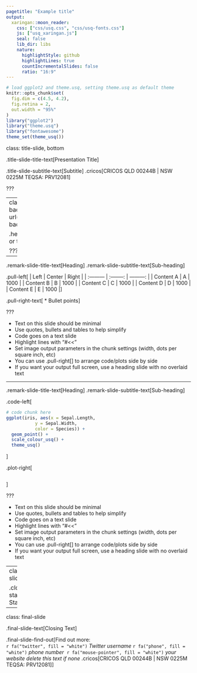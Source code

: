 ```yaml
---
pagetitle: "Example title"
output:
  xaringan::moon_reader:
    css: ["css/usq.css", "css/usq-fonts.css"]
    js: ["usq_xaringan.js"]
    seal: false
    lib_dir: libs
    nature:
      highlightStyle: github
      highlightLines: true
      countIncrementalSlides: false
      ratio: "16:9"
---
```

```r
# load ggplot2 and theme.usq, setting theme.usq as default theme
knitr::opts_chunk$set(
  fig.dim = c(4.5, 4.2),
  fig.retina = 2,
  out.width = "95%"
)
library("ggplot2")
library("theme.usq")
library("fontawesome")
theme_set(theme_usq())
```

class: title-slide, bottom

.title-slide-title-text[Presentation Title]

.title-slide-subtitle-text[Subtitle]
<!-- Do not delete or modify next line -->
.cricos[CRICOS QLD 00244B | NSW 0225M TEQSA: PRV12081]

???

---
class: heading-slide, middle
background-image: url("img/JGardens0414_gy_031.jpg")
background-size: cover

.heading-slide-text["Pull-out quote or testimonial"]

???

---

.remark-slide-title-text[Heading]
.remark-slide-subtitle-text[Sub-heading]

.pull-left[
| Left       | Center     | Right      |
| :--------- | :--------: | ---------: |
| Content A  | A          | 1000       |
| Content B  | B          | 1000       |
| Content C  | C          | 1000       |
| Content D  | D          | 1000       |
| Content E  | E          | 1000       |
]

.pull-right-text[
* Bullet points
]

???

* Text on this slide should be minimal
* Use quotes, bullets and tables to help simplify
* Code goes on a text slide
* Highlight lines with "#<<"
* Set image output parameters in the chunk settings (width, dots per square inch, etc)
* You can use .pull-right[] to arrange code/plots side by side
* If you want your output full screen, use a heading slide with no overlaid text

---

.remark-slide-title-text[Heading]
.remark-slide-subtitle-text[Sub-heading]

.code-left[
```r
# code chunk here
ggplot(iris, aes(x = Sepal.Length,
           y = Sepal.Width,
           color = Species)) +
  geom_point() +
  scale_colour_usq() +
  theme_usq()
```
]

.plot-right[
```r
```
]

???

* Text on this slide should be minimal
* Use quotes, bullets and tables to help simplify
* Code goes on a text slide
* Highlight lines with "#<<"
* Set image output parameters in the chunk settings (width, dots per square inch, etc)
* You can use .pull-right[] to arrange code/plots side by side
* If you want your output full screen, use a heading slide with no overlaid text

---
class: closing-slide, bottom

.closing-slide-statement[Closing Statement]

---

class: final-slide

.final-slide-text[Closing Text]

.final-slide-find-out[Find out more:<br />
`r fa("twitter", fill = "white")` *Twitter username*
`r fa("phone", fill = "white")` *phone number* &nbsp;`r fa("mouse-pointer", fill = "white")` *your website delete this text if none*
<!-- Do not delete or modify next line -->
.cricos[CRICOS QLD 00244B | NSW 0225M TEQSA: PRV12081]
]

